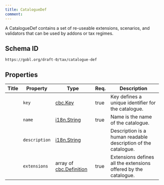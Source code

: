 ```yaml
---
title: CatalogueDef
comment: 
---
```


A CatalogueDef contains a set of re-useable extensions, scenarios, and validators that can be used by addons or tax regimes.

## Schema ID

`https://gobl.org/draft-0/tax/catalogue-def`

## Properties

| Title | Property      | Type                                               | Req. | Description                                                     |
|-------|---------------|----------------------------------------------------|------|-----------------------------------------------------------------|
|       | `key`         | [cbc.Key](/draft-0/cbc/key)                        | true | Key defines a unique identifier for the catalogue.              |
|       | `name`        | [i18n.String](/draft-0/i18n/string)                | true | Name is the name of the catalogue.                              |
|       | `description` | [i18n.String](/draft-0/i18n/string)                |      | Description is a human readable description of the catalogue.   |
|       | `extensions`  | array of [cbc.Definition](/draft-0/cbc/definition) | true | Extensions defines all the extensions offered by the catalogue. |


